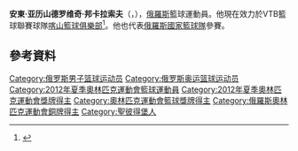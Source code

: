 {{noteTA
|T=zh-cn:安东·蓬克拉索夫;zh-hant:安東·邦卡拉索夫;
|1=zh-cn:蓬克拉索夫;zh-hant:邦卡拉索夫;
}}
'''安東·亚历山德罗维奇·邦卡拉索夫'''（{{lang-ru|'''Антон Александрович Понкрашов'''}}，{{bd|1986年|4月23日}}），[[俄羅斯|俄羅斯]]籃球運動員。他現在效力於VTB籃球聯賽球隊[[喀山籃球俱樂部|喀山籃球俱樂部]]<ref>{{Cite web |url=http://www.sportando.com/en/europe/russia/146965/anton-ponkrashov-signs-a-three-year-contract-with-unics-kazan.html |title=Anton Ponkrashov signs a three-year contract with Unics Kazan |access-date=2015-06-14 |archive-url=https://web.archive.org/web/20150525075105/http://www.sportando.com/en/europe/russia/146965/anton-ponkrashov-signs-a-three-year-contract-with-unics-kazan.html |archive-date=2015-05-25 |dead-url=yes }}</ref>。他也代表[[俄羅斯國家籃球隊|俄羅斯國家籃球隊]]參賽。

==參考資料==
{{Reflist}}

{{2012年夏季奥运会俄罗斯男子篮球阵容}}

{{Authority control}}
{{DEFAULTSORT:Ponkrashov, Anton}}
[[Category:俄罗斯男子篮球运动员|Category:俄罗斯男子篮球运动员]]
[[Category:俄罗斯奥运篮球运动员|Category:俄罗斯奥运篮球运动员]]
[[Category:2012年夏季奧林匹克運動會籃球運動員|Category:2012年夏季奧林匹克運動會籃球運動員]]
[[Category:2012年夏季奧林匹克運動會獎牌得主|Category:2012年夏季奧林匹克運動會獎牌得主]]
[[Category:奧林匹克運動會籃球獎牌得主|Category:奧林匹克運動會籃球獎牌得主]]
[[Category:俄羅斯奧林匹克運動會銅牌得主|Category:俄羅斯奧林匹克運動會銅牌得主]]
[[Category:聖彼得堡人|Category:聖彼得堡人]]